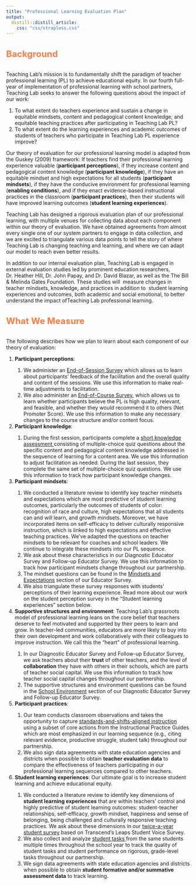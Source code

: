 ```yaml
---
title: "Professional Learning Evaluation Plan"
output: 
  distill::distill_article:
    css: "css/strapless.css"
---
```


<h4 style="color: #FF7B43;font-size:x-large;">Background</h3>
<p>Teaching Lab&rsquo;s mission is to fundamentally shift the paradigm of teacher professional learning (PL) to achieve educational equity. In our fourth full-year of implementation of professional learning with school partners, Teaching Lab seeks to answer the following questions about the impact of our work:&nbsp;</p>
<ol>
<li>To what extent do teachers experience and sustain a change in equitable mindsets, content and pedagogical content knowledge, and equitable teaching practices after participating in Teaching Lab PL?</li>
<li>To what extent do the learning experiences and academic outcomes of students of teachers who participate in Teaching Lab PL experience improve?</li>
</ol>
<p>Our theory of evaluation for our professional learning model is adapted from the Guskey (2009) framework: If teachers find their professional learning experience valuable (<strong>participant perceptions</strong>), if they increase content and pedagogical content knowledge (<strong>participant knowledge</strong>), if they have an equitable mindset and high expectations for all students (<strong>participant mindsets</strong>), if they have the conducive environment for professional learning (<strong>enabling conditions</strong>), and if they enact evidence-based instructional practices in the classroom (<strong>participant practices</strong>), then their students will have improved learning outcomes (<strong>student learning experiences</strong>).</p>
<p>Teaching Lab has designed a rigorous evaluation plan of our professional learning, with multiple venues for collecting data about each component within our theory of evaluation. We have obtained agreements from almost every single one of our system partners to engage in data collection, and we are excited to triangulate various data points to tell the story of where Teaching Lab is changing teaching and learning, and where we can adapt our model to reach even better results.&nbsp;</p>
<p>In addition to our internal evaluation plan, Teaching Lab is engaged in external evaluation studies led by prominent education researchers, Dr. Heather Hill, Dr. John Papay, and Dr. David Blazar, as well as the The Bill &amp; Melinda Gates Foundation. These studies will&nbsp; measure changes in teacher mindsets, knowledge, and practices in addition to&nbsp; student learning experiences and outcomes, both academic and social emotional, to better understand the impact ofTeaching Lab professional learning.</p>
<h4 style="color: #FF7B43;font-size:x-large;">What We Measure</h3>
<p>The following describes how we plan to learn about each component of our theory of evaluation:&nbsp;</p>
<ol>
<li><strong>Participant perceptions</strong>:</li>
<ol>
<li>We administer an <a href="https://docs.google.com/document/d/1hcpZOk-6IODD3ApZxWhd7_6hlsA2tVuHYWDNnGVw1RQ/edit?usp=sharing" target="_blank" rel="noopener">End-of-Session Survey</a> which allows us to learn about participants&rsquo; feedback of the facilitation and the overall quality and content of the sessions. We use this information to make real-time adjustments to facilitation.</li>
<li>We also administer an <a href="https://docs.google.com/document/d/1hcpZOk-6IODD3ApZxWhd7_6hlsA2tVuHYWDNnGVw1RQ/edit" target="_blank" rel="noopener">End-of-Course Survey</a>, which allows us to learn whether participants believe the PL is high quality, relevant, and feasible, and whether they would recommend it to others (Net Promoter Score). We use this information to make any necessary changes to the course structure and/or content focus.</li>
</ol>
<li><strong>Participant knowledge</strong>:&nbsp;</li>
<ol>
<li>During the first session, participants complete a <a href="https://docs.google.com/document/d/1t43JudOR4AlIk8ALdPp1V9UgZH8mWmybrDdDp2085mQ/edit?usp=sharing" target="_blank" rel="noopener">short knowledge assessment </a>consisting of multiple-choice quiz questions about the specific content and pedagogical content knowledge addressed in the sequence of learning for a content area. We use this information to adjust facilitation as needed. During the last session, they complete the same set of multiple-choice quiz questions. We use this information to track how participant knowledge changes.</li>
</ol>
<li><strong>Participant mindsets</strong>:&nbsp;</li>
<ol>
<li>We conducted a literature review to identify key teacher mindsets and expectations which are most predictive of student learning outcomes, particularly the outcomes of students of color: recognition of race and culture, high expectations that all students can and will learn, and growth mindsets. Moreover, we have incorporated items on self-efficacy to deliver culturally responsive instruction, which is linked to high expectations and effective teaching practices. We&rsquo;ve adapted the questions on teacher mindsets to be relevant for coaches and school leaders. We continue to integrate these mindsets into our PL sequence.</li>
<li>We ask about these characteristics in our Diagnostic Educator Survey and Follow-up Educator Survey. We use this information to track how participant mindsets change throughout our partnership.&nbsp;</li>
<li>The mindset questions can be found in the <a href="https://docs.google.com/document/d/1hcldd1oL5Y0SA3kUl1cCYeZmDIDv_KCbcT7Z4Z0tfUQ/edit?usp=sharing" target="_blank" rel="noopener">Mindsets and Expectations</a> section of our Educator Survey.</li>
<li>We also triangulate these survey responses with students&rsquo; perceptions of their learning experience. Read more about our work on the student perception survey in the &ldquo;Student learning experiences&rdquo; section below.</li>
</ol>
<li><strong>Supportive structures and environment</strong>: Teaching Lab&rsquo;s grassroots model of professional learning leans on the core belief that teachers deserve to feel motivated and supported by their peers to learn and grow. In teacher-led communities, educators are more likely to buy into their own development and work collaboratively with their colleagues to improve instruction. We call this the &ldquo;heart&rdquo; of professional learning.&nbsp;</li>
<ol>
<li>In our Diagnostic Educator Survey and Follow-up Educator Survey, we ask teachers about their <strong>trust</strong> of other teachers, and the level of <strong>collaboration</strong> they have with others in their schools, which are parts of teacher social capital. We use this information to track how teacher social capital changes throughout our partnership.</li>
<li>The supportive structures and environment questions can be found in the <a href="https://docs.google.com/document/d/1hcldd1oL5Y0SA3kUl1cCYeZmDIDv_KCbcT7Z4Z0tfUQ/edit?usp=sharing" target="_blank" rel="noopener">School Environment</a> section of our Diagnostic Educator Survey and Follow-up Educator Survey.</li>
</ol>
<li><strong>Participant practices</strong>:&nbsp;</li>
<ol>
<li>Our team conducts classroom observations and takes the opportunity to capture <a href="https://achievethecore.org/category/1155/printable-versions" target="_blank" rel="noopener">standards-and-shifts-aligned instruction</a> using a subset of core actions from the Instructional Practice Guides which are most emphasized in our learning sequence (e.g., citing relevant evidence, productive struggle, student talk) throughout our partnership.&nbsp;</li>
<li>We also sign data agreements with state education agencies and districts when possible to obtain <strong>teacher evaluation data</strong> to compare the effectiveness of teachers participating in our professional learning sequences compared to other teachers.&nbsp;</li>
</ol>
<li><strong>Student learning experiences</strong>: Our ultimate goal is to increase student learning and achieve educational equity.&nbsp;</li>
<ol>
<li>We conducted a literature review to identify key dimensions of <strong>student learning experiences</strong> that are within teachers&rsquo; control and highly predictive of student learning outcomes: student-teacher relationships, self-efficacy, growth mindset, happiness and sense of belonging, being challenged and culturally responsive teaching practices. We ask about these dimensions in our <a href="https://docs.google.com/document/d/1BtrBPIWNtsEeJa4KTLiUHZba54tLnn_4NZe5DBPmHp0/edit" target="_blank" rel="noopener">twice-a-year student survey</a> based on Transcend&rsquo;s Leaps Student Voice Survey.</li>
<li>We also collect and analyze <a href="https://docs.google.com/document/d/1HXPLYYT6bMpija8BwLO707DEHUbKDHOQ7glRwpEIMUk/edit" target="_blank" rel="noopener">student tasks </a>from the same students multiple times throughout the school year to track the quality of student tasks and student performance on rigorous, grade-level tasks throughout our partnership.</li>
<li>We sign data agreements with state education agencies and districts when possible to obtain <strong>student formative and/or summative assessment data</strong> to track learning.</li>
</ol>
</ol>